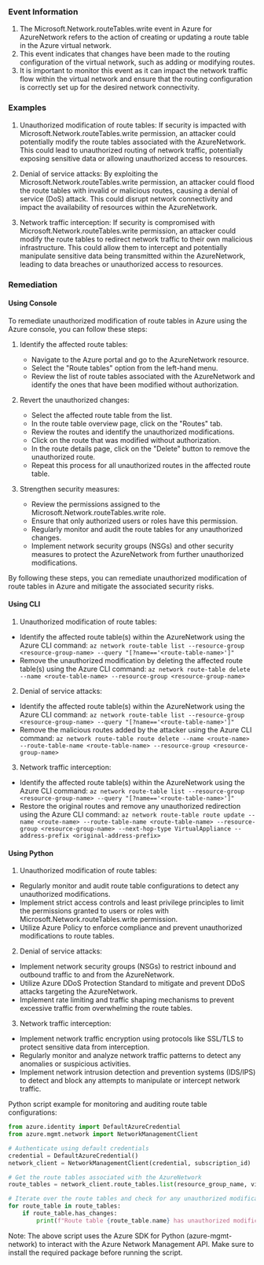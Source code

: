 
### Event Information

1. The Microsoft.Network.routeTables.write event in Azure for AzureNetwork refers to the action of creating or updating a route table in the Azure virtual network.
2. This event indicates that changes have been made to the routing configuration of the virtual network, such as adding or modifying routes.
3. It is important to monitor this event as it can impact the network traffic flow within the virtual network and ensure that the routing configuration is correctly set up for the desired network connectivity.


### Examples

1. Unauthorized modification of route tables: If security is impacted with Microsoft.Network.routeTables.write permission, an attacker could potentially modify the route tables associated with the AzureNetwork. This could lead to unauthorized routing of network traffic, potentially exposing sensitive data or allowing unauthorized access to resources.

2. Denial of service attacks: By exploiting the Microsoft.Network.routeTables.write permission, an attacker could flood the route tables with invalid or malicious routes, causing a denial of service (DoS) attack. This could disrupt network connectivity and impact the availability of resources within the AzureNetwork.

3. Network traffic interception: If security is compromised with Microsoft.Network.routeTables.write permission, an attacker could modify the route tables to redirect network traffic to their own malicious infrastructure. This could allow them to intercept and potentially manipulate sensitive data being transmitted within the AzureNetwork, leading to data breaches or unauthorized access to resources.

### Remediation

#### Using Console

To remediate unauthorized modification of route tables in Azure using the Azure console, you can follow these steps:

1. Identify the affected route tables: 
   - Navigate to the Azure portal and go to the AzureNetwork resource.
   - Select the "Route tables" option from the left-hand menu.
   - Review the list of route tables associated with the AzureNetwork and identify the ones that have been modified without authorization.

2. Revert the unauthorized changes:
   - Select the affected route table from the list.
   - In the route table overview page, click on the "Routes" tab.
   - Review the routes and identify the unauthorized modifications.
   - Click on the route that was modified without authorization.
   - In the route details page, click on the "Delete" button to remove the unauthorized route.
   - Repeat this process for all unauthorized routes in the affected route table.

3. Strengthen security measures:
   - Review the permissions assigned to the Microsoft.Network.routeTables.write role.
   - Ensure that only authorized users or roles have this permission.
   - Regularly monitor and audit the route tables for any unauthorized changes.
   - Implement network security groups (NSGs) and other security measures to protect the AzureNetwork from further unauthorized modifications.

By following these steps, you can remediate unauthorized modification of route tables in Azure and mitigate the associated security risks.

#### Using CLI

1. Unauthorized modification of route tables:
- Identify the affected route table(s) within the AzureNetwork using the Azure CLI command: `az network route-table list --resource-group <resource-group-name> --query "[?name=='<route-table-name>']"`
- Remove the unauthorized modification by deleting the affected route table(s) using the Azure CLI command: `az network route-table delete --name <route-table-name> --resource-group <resource-group-name>`

2. Denial of service attacks:
- Identify the affected route table(s) within the AzureNetwork using the Azure CLI command: `az network route-table list --resource-group <resource-group-name> --query "[?name=='<route-table-name>']"`
- Remove the malicious routes added by the attacker using the Azure CLI command: `az network route-table route delete --name <route-name> --route-table-name <route-table-name> --resource-group <resource-group-name>`

3. Network traffic interception:
- Identify the affected route table(s) within the AzureNetwork using the Azure CLI command: `az network route-table list --resource-group <resource-group-name> --query "[?name=='<route-table-name>']"`
- Restore the original routes and remove any unauthorized redirection using the Azure CLI command: `az network route-table route update --name <route-name> --route-table-name <route-table-name> --resource-group <resource-group-name> --next-hop-type VirtualAppliance --address-prefix <original-address-prefix>`

#### Using Python

1. Unauthorized modification of route tables:
- Regularly monitor and audit route table configurations to detect any unauthorized modifications.
- Implement strict access controls and least privilege principles to limit the permissions granted to users or roles with Microsoft.Network.routeTables.write permission.
- Utilize Azure Policy to enforce compliance and prevent unauthorized modifications to route tables.

2. Denial of service attacks:
- Implement network security groups (NSGs) to restrict inbound and outbound traffic to and from the AzureNetwork.
- Utilize Azure DDoS Protection Standard to mitigate and prevent DDoS attacks targeting the AzureNetwork.
- Implement rate limiting and traffic shaping mechanisms to prevent excessive traffic from overwhelming the route tables.

3. Network traffic interception:
- Implement network traffic encryption using protocols like SSL/TLS to protect sensitive data from interception.
- Regularly monitor and analyze network traffic patterns to detect any anomalies or suspicious activities.
- Implement network intrusion detection and prevention systems (IDS/IPS) to detect and block any attempts to manipulate or intercept network traffic.

Python script example for monitoring and auditing route table configurations:

```python
from azure.identity import DefaultAzureCredential
from azure.mgmt.network import NetworkManagementClient

# Authenticate using default credentials
credential = DefaultAzureCredential()
network_client = NetworkManagementClient(credential, subscription_id)

# Get the route tables associated with the AzureNetwork
route_tables = network_client.route_tables.list(resource_group_name, virtual_network_name)

# Iterate over the route tables and check for any unauthorized modifications
for route_table in route_tables:
    if route_table.has_changes:
        print(f"Route table {route_table.name} has unauthorized modifications.")
```

Note: The above script uses the Azure SDK for Python (azure-mgmt-network) to interact with the Azure Network Management API. Make sure to install the required package before running the script.

